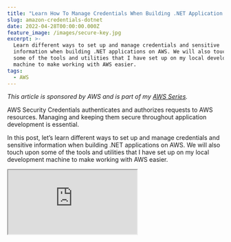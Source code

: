 ```yaml
---
title: "Learn How To Manage Credentials When Building .NET Application on AWS"
slug: amazon-credentials-dotnet
date: 2022-04-28T00:00:00.000Z
feature_image: /images/secure-key.jpg
excerpt: >-
  Learn different ways to set up and manage credentials and sensitive
  information when building .NET applications on AWS. We will also touch upon
  some of the tools and utilities that I have set up on my local development
  machine to make working with AWS easier.
tags:
  - AWS
---
```

_This article is sponsored by AWS and is part of my [AWS Series](/blog/tag/aws/)._

AWS Security Credentials authenticates and authorizes requests to AWS resources. Managing and keeping them secure throughout application development is essential.

In this post, let’s learn different ways to set up and manage credentials and sensitive information when building .NET applications on AWS. We will also touch upon some of the tools and utilities that I have set up on my local development machine to make working with AWS easier.

<iframe src="https://www.youtube.com/embed/ukam37umkQc" />

## Setting Up Yout AWS Account & Users

If you are new to AWS and want to set up a free account to learn and understand how things work, check out the [AWS Free Tier](https://aws.amazon.com/free/). It gives enough free credit across various services to try it out.

The credential you use to set up your AWS account is the **root account**. As a [best practice](https://docs.aws.amazon.com/IAM/latest/UserGuide/best-practices.html#lock-away-credentials), do not use this account for any tasks if it’s not required. [Create separate Administrator](https://docs.aws.amazon.com/IAM/latest/UserGuide/getting-started_create-admin-group.html) accounts and use those accounts instead.

Creating an Administrator User Group and assigning all users with administrator access to that Group is recommended. It makes managing administrator accounts more manageable and centralized.

Create the User and the Group from the [IAM console](https://console.aws.amazon.com/iam/).

![Create administrator accounts and use them instead of the root user account.](/images/aws-credentials-iam-console-admin-users.jpg)

## Connecting to AWS Services

When building applications that connect with other AWS services, you must authenticate using credentials. Avoid using root or administrator accounts. Create [specific user accounts and roles](https://docs.aws.amazon.com/sdk-for-net/v3/developer-guide/net-dg-users-roles.html) based on your application requirements, and limit the permissions associated with them.

Let’s look at a sample application scenario where the application needs to send a message to a [Amazon Simple Queue Service](https://youtu.be/U7PvdYlvA-8). Let’s go through different ways to manage the credentials required to connect to the SQS service.

## Hard-code Credentials

Most of the .NET SDKs support passing in the credentials explicitly. Below I use the `BasicAWSCredentials` class to pass the Access Key and Secret to the `AmazonSQSClient` to connect to Amazon SQS.

```csharp
[HttpPost]
public async Task<string> FunctionHandler(string input, ILambdaContext context)
{
    var credentials = new BasicAWSCredentials("ACCESSKEY", "SECRET");
    var client = new AmazonSQSClient(
                credentials, RegionEndpoint.APSoutheast2);
    var request = new SendMessageRequest()
    {
        MessageBody = JsonSerializer.Serialize(data),
        QueueUrl = "QUEUE_URL"
    };

    var response= await client.SendMessageAsync(request);
    return response.HttpStatusCode.ToString();
}

```

If you are a seasoned developer, you would already know that hard-coding credential is terrible.

### .NET Configuration

The immediate step to avoid hard-coding credentials in the application code is to move it to an application configuration file.

.NET has built-in Configuration support that you can use to remove the credentials from the application code.

<iframe src="https://www.youtube.com/embed/5GlgHV_12-k" />

Using the `IConfiguration` instance, we can retrieve configuration values from it using the key for the appropriate config value.

The below code sets up different configuration sources for the configuration. The order is important, as the source coming later in the chain will override any previously existing values in the chain.

It allows us to set and override the configuration value using different sources based on the application's environment.

```csharp
var configuration = new ConfigurationBuilder()
            .SetBasePath(Directory.GetCurrentDirectory())
            .AddJsonFile("appsettings.json", false)
            .AddEnvironmentVariables()
            .AddUserSecrets<Function>()
                        .Build();

var accessKey = configuration.GetValue<string>("AccessKey");
var secret = configuration.GetValue<string>("Secret");

```

### Configuration File

For example, you can define the keys in the `appsettings.json` file and have the application code read from there.

```csharp
{
  "AccessKey": "ACCESS KEY",
  "Secret": "SECRET"
}

```

But since the `appsettings.json` is also a file checked into the source control, we cannot keep the credentials there. However, we can have the values replaced in the configuration file when setting up a [build/deploy pipeline](https://youtu.be/U96230YlSJA) for your application.

### Secrets Manager

The app settings files are usually stored as part of the source code and available in your git repository. It makes it the wrong place to store any sensitive information.

To avoid committing configuration files with sensitive information into the source code repository, you can use the Secrets Manager Feature available as part of ASP NET.

> _Secrets Manager is intended for use only in the local development environment._

To add values to Secrets Manager in a local development environment, you can either use the UI (through Visual Studio) or the command-line tool.

Values defined in the Secrets Manager override those in the app settings file (global and environment-specific ones).

<iframe src="https://www.youtube.com/embed/PkLLP2tcd28" />

The below value in `secrets.json` (part of the Secrets Manager) overrides the '_Secret_' value.

```csharp
{
  "Secret": "SECRET FROM SECRET MANAGER"
}

```

### Environment Variables

You can also override application configuration by setting values as environment variables. Any key set as an environment variable in the above configuration setup will override both the configuration file and the secrets manager.

Using environment variables is particularly useful for applications deployed to the AWS infrastructure. You can directly set up environment variables values manually or use an automated build/deploy pipeline.

## Shared AWS Credentials File

.NET SDKs also support providing the credentials as part of a [Shared AWS Credentials File.](https://docs.aws.amazon.com/sdk-for-net/v3/developer-guide/creds-file.html)

Using the credentials file removes the need to explicitly pass in the AccessKey and Secret at an application level. Instead, it's specified as part of a file stored in a know location. By default, it’s _located in the `.aws` directory_within your home directory and is _named `credentials`; that is, `~/.aws/credentials` (Linux or macOS) or `%USERPROFILE%\.aws\credentials` (Windows)._

Below is an example of a sample file.

```bash
[default]
aws_access_key_id = AKIAIOSFODNN7EXAMPLE
aws_secret_access_key = wJalrXUtnFEMI/K7MDENG/bPxRfiCYEXAMPLEKEY

```

You can define different named profiles in the credentials file; however, the default one is named _default._ When connecting from .NET SDK, you can either specify the profile name to use explicitly, or it picks up the default one automatically. You can also use the `AWS_PROFILE` environment variable value to override the default profile name.

Managing the profiles can be done with a plain text editor, AWS CLI, AWS Toolkit for the various editors, etc. If you have the [AWS CLI installed](https://docs.aws.amazon.com/cli/latest/userguide/getting-started-install.html), use the \`aws configure command to set up the profile.

With the profiles setup, the .NET SDK clients no longer require the credentials to be passed in. It will use the [FallbackCredentialsFactory](https://github.com/aws/aws-sdk-net/blob/master/sdk/src/Core/Amazon.Runtime/Credentials/FallbackCredentialsFactory.cs) to retrieve the credentials from the shared credential file.

```csharp
    var client = new AmazonSQSClient();

```

## Windows SDK Store

The shared credentials files created in the previous step are plain text files. You can use the SDK Store on Windows machines, an encrypted store that replaces the shared credentials. By default, it’s located in `%USERPROFILE%\AppData\Local\AWSToolkit\RegisteredAccounts.json`

This file is specific to the computer it's created in and can't be copied to other machines.

You can create an encrypted file using the Visual Studio AWS Toolkit using the ‘Add AWS Credentials Profile’ button and selecting ‘.NET Encrypted Store’ as the option.

![Windows Only SDK Store allows storing encrypted credentials](/images/aws-credentials-aws-toolkit-sdk-store-windows.jpg)

Using the credentials from SDK Store is very similar to using one from the Shared Credentials File. You can either have the default one picked up automatically or specify a named profile.

When deployed to AWS Infrastructure, based on the services you are using, you can set up the appropriate IAM roles to connect to other services and ensure the roles have the required access. You can use the AWS Parameter Store or the Secrets Manager to store credentials and keys for external services.

<BlogLink
  href="/blog/aws-parameter-store"
  title="AWS Parameter Store For The .NET Developer: How to Easily Get Started"
  description="Learn how to get started with AWS Parameter Store and use it from a .NET application to store and retrieve configuration data. Understand how parameters are versioned and how to use labels and hierarchies to manage parameters better. Seamlessly use the built-in .NET Configuration capabilities to loa"
  authorImage="/images/favicon.ico"
  authorName="Rahul Nath"
  authorTitle="Rahul Pulikkot Nath"
  featureImage="/images/security_lock.jpg"
/>

I hope this helps you manage the credentials better when connecting and using AWS resources from a .NET Application!

Photo by olieman.eth on [Unsplash](https://unsplash.com/photos/-o90yRQoXAM?utm_source=unsplash&utm_medium=referral&utm_content=creditShareLink)
